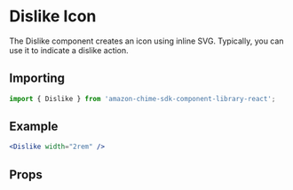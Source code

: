 

<Meta of={DislikeStories} />

# Dislike Icon

The Dislike component creates an icon using inline SVG. Typically, you can use it to indicate a dislike action.

## Importing

```javascript
import { Dislike } from 'amazon-chime-sdk-component-library-react';
```

## Example

<ThemeProvider theme={lightTheme}>
  <GlobalStyles />
  <Canvas>
    <Dislike width="2rem" />
  </Canvas>
</ThemeProvider>

```jsx
<Dislike width="2rem" />
```

## Props

<ArgTypes of={Dislike} />
